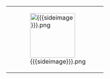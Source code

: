 {| style="padding:10px; margin:20px; border:1px solid gray; border-radius:10px;"
| valign="center" | '''{{{iconpage}}}'''

{{{tip}}}
| width="140px" | [[File:{{{sideimage}}}.png|120px]]
|}